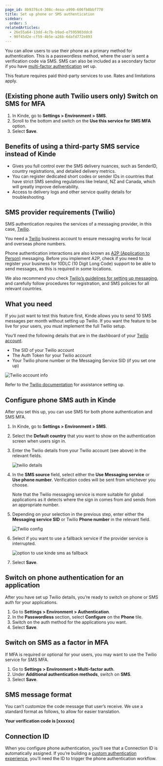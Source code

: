 ```yaml
---
page_id: 8b9376c4-308c-4eaa-a990-606fb8bbf770
title: Set up phone or SMS authentication
sidebar:
  order: 5
relatedArticles:
  - 26e55a64-13dd-4c7b-b9ad-e7595903ddc8
  - 90f45d2e-cf59-4b5e-a26b-6dafd772e893
---
```


You can allow users to use their phone as a primary method for authentication. This is a passwordless method, where the user is sent a verification code via SMS. SMS can also be included as a secondary factor if you have [multi-factor authentication](/authenticate/multi-factor-auth/about-multi-factor-authentication/) set up. 

<Aside>

This feature requires paid third-party services to use. Rates and limitations apply.

</Aside>

## (Existing phone auth Twilio users only) Switch on SMS for MFA

1. In Kinde, go to **Settings > Environment > SMS**.
2. Scroll to the bottom and switch on the **Use this service for SMS MFA** option.
3. Select **Save**.

## Benefits of using a third-party SMS service instead of Kinde

- Gives you full control over the SMS delivery nuances, such as SenderID, country registrations, and detailed delivery metrics. 
- You can register dedicated short codes or sender IDs in countries that have strict SMS sending regulations like Ireland, NZ and Canada, which will greatly improve deliverability.
- Access to delivery logs and other service quality details for troubleshooting.

## SMS provider requirements (Twilio)

SMS authentication requires the services of a messaging provider, in this case, [Twilio](https://www.twilio.com/en-us).

You need a [Twilio](https://www.twilio.com/en-us) business account to ensure messaging works for local and overseas phone numbers.

Phone authentication interactions are also known as [A2P (Application to Person)](https://www.twilio.com/docs/glossary/what-a2p-sms-application-person-messaging) messaging. Before you implement A2P, check if you need to register your business for 10DLC (10 Digit Long Code) support to be able to send messages, as this is required in some locations.

We also recommend you check [Twilio’s guidelines for setting up messaging](https://www.twilio.com/en-us/guidelines/sms), and carefully follow procedures for registration, and SMS policies for all relevant countries.

## What you need

<Aside>

If you just want to test this feature first, Kinde allows you to send 10 SMS messages per month without setting up Twilio. If you want the feature to be live for your users, you must implement the full Twilio setup.

</Aside>

You’ll need the following details that are in the dashboard of your [Twilio account](https://www.twilio.com/en-us).

- The SID of your Twilio account
- The Auth Token for your Twilio account
- Your Twilio phone number or the Messaging Service SID (if you set one up)

![Twilio account info](https://imagedelivery.net/skPPZTHzSlcslvHjesZQcQ/1da93a0a-9fd3-437f-5357-be90f3f3c200/public)

Refer to the [Twilio documentation](https://www.twilio.com/docs/messaging/services/tutorials/send-messages-with-messaging-services) for assistance setting up.

## Configure phone SMS auth in Kinde

After you set this up, you can use SMS for both phone authentication and SMS MFA.

1. In Kinde, go to **Settings > Environment > SMS**.
2. Select the **Default country** that you want to show on the authentication screen when users sign in.
3. Enter the Twilio details from your Twilio account (see above) in the relevant fields.

   ![twilio details](https://imagedelivery.net/skPPZTHzSlcslvHjesZQcQ/4c857ff9-ff87-44ea-a488-3e2b511caf00/public)
 
4. In the **SMS source** field, select either the **Use** **Messaging service** or **Use phone number**. Verification codes will be sent from whichever you choose.

   <Aside>

   Note that the Twilio messaging service is more suitable for global applications as it detects where the sign in comes from and sends from an appropriate number.

   </Aside>

5. Depending on your selection in the previous step, enter either the **Messaging service SID** or Twilio **Phone number** in the relevant field.

   ![Twilio config](https://imagedelivery.net/skPPZTHzSlcslvHjesZQcQ/749a80bc-d6b7-40b0-950a-650c7775b900/public)

6. Select if you want to use a fallback service if the provider service is interrupted.

   ![option to use kinde sms as fallback](https://imagedelivery.net/skPPZTHzSlcslvHjesZQcQ/9bdd2ef1-c308-4307-c84e-bc8ffdbfe200/public)

7. Select **Save**.

## Switch on phone authentication for an application

After you have set up Twilio details, you’re ready to switch on phone or SMS auth for your applications.

1. Go to **Settings > Environment > Authentication**.
2. In the **Passwordless** section, select **Configure** on the **Phone** tile.
3. Switch on the auth method for the applications you want.
4. Select **Save**.

## Switch on SMS as a factor in MFA

If MFA is required or optional for your users, you may want to use the Twilio service for SMS MFA.

1. Go to **Settings > Environment > Multi-factor auth**.
2. Under **Additional authentication methods**, switch on **SMS**.
3. Select **Save**.

## SMS message format

You can’t customize the code message that user’s receive. We use a standard format as follows, to allow for easier translation.

**Your verification code is [xxxxxx]**

## Connection ID

When you configure phone authentication, you’ll see that a Connection ID is automatically assigned. If you’re building a [custom authentication experience](/authenticate/custom-configurations/custom-authentication-pages/), you’ll need the ID to trigger the phone authentication workflow.
